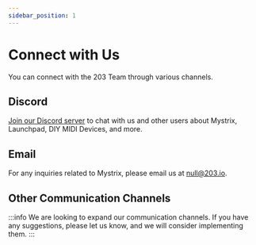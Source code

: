 ```yaml
---
sidebar_position: 1
---
```


# Connect with Us

You can connect with the 203 Team through various channels.

## Discord

[Join our Discord server](https://discord.gg/rRVCBHHPfw) to chat with us and other users about Mystrix, Launchpad, DIY MIDI Devices, and more.

## Email

For any inquiries related to Mystrix, please email us at [null@203.io](mailto:null@203.io).

## Other Communication Channels

:::info
We are looking to expand our communication channels. If you have any suggestions, please let us know, and we will consider implementing them.
:::
